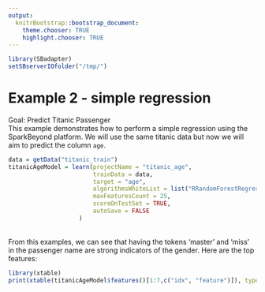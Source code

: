 ```yaml
---
output:
  knitrBootstrap::bootstrap_document:
    theme.chooser: TRUE
    highlight.chooser: TRUE
---
```


<!--
%\VignetteEngine{knitr::rmarkdown}
%\VignetteIndexEntry{Example 2}
%\VignetteDepends{xtable}
-->

```r
library(SBadapter)
setSBserverIOfolder("/tmp/")
```
  
# Example 2 - simple regression#   
Goal: Predict Titanic Passenger
<br>
This example demonstrates how to perform a simple regression using the SparkBeyond platform.
We will use the same titanic data but now we will aim to predict the column `age`.
<br>
```r
data = getData("titanic_train")
titanicAgeModel = learn(projectName = "titanic_age",
                        trainData = data,
                        target = "age",
                        algorithmsWhiteList = list("RRandomForestRegressor"),  
                        maxFeaturesCount = 25,
                        scoreOnTestSet = TRUE,
                        autoSave = FALSE
                    )

```
<br>
From this examples, we can see that having the tokens 'master' and 'miss' in the passenger name are strong indicators of the gender. 
Here are the top features:
<br>
```r
library(xtable)
print(xtable(titanicAgeModel$features()[1:7,c("idx", "feature")]), type='html', comment=F)
```
